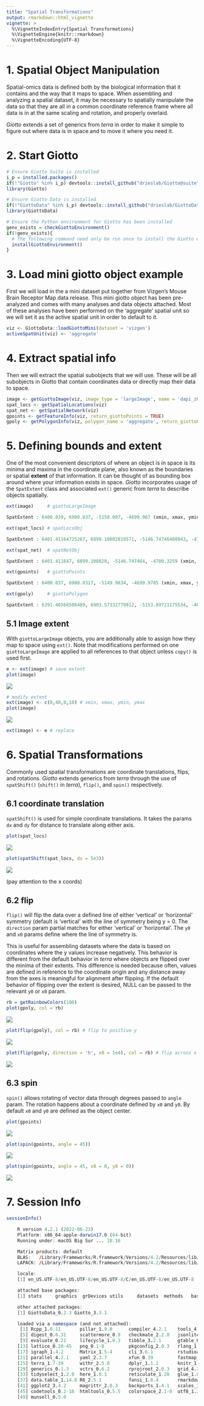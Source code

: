 ```yaml
---
title: "Spatial Transformations"
output: rmarkdown::html_vignette
vignette: >
  %\VignetteIndexEntry{Spatial Transformations}
  %\VignetteEngine{knitr::rmarkdown}
  %\VignetteEncoding{UTF-8}
---
```



# 1. Spatial Object Manipulation

Spatial-omics data is defined both by the biological information that it contains and the way that it maps to space. When assembling and analyzing a spatial dataset, it may be necessary to spatially manipulate the data so that they are all in a common coordinate reference frame where all data is in at the same scaling and rotation, and properly overlaid.

*Giotto* extends a set of generics from *terra* in order to make it simple to figure out where data is in space and to move it where you need it.

# 2. Start Giotto


```r
# Ensure Giotto Suite is installed
i_p = installed.packages()
if(!"Giotto" %in% i_p) devtools::install_github("drieslab/Giotto@suite")
library(Giotto)

# Ensure Giotto Data is installed
if(!"GiottoData" %in% i_p) devtools::install_github("drieslab/GiottoData")
library(GiottoData)

# Ensure the Python environment for Giotto has been installed
genv_exists = checkGiottoEnvironment()
if(!genv_exists){
  # The following command need only be run once to install the Giotto environment
  installGiottoEnvironment()
}
```


# 3. Load mini giotto object example

First we will load in the a mini dataset put together from Vizgen's Mouse Brain Receptor Map data release. This mini giotto object has been pre-analyzed and comes with many analyses and data objects attached. Most of these analyses have been performed on the 'aggregate' spatial unit so we will set it as the active spatial unit in order to default to it.


```r
viz <- GiottoData::loadGiottoMini(dataset = 'vizgen')
activeSpatUnit(viz) <- 'aggregate'
```


# 4. Extract spatial info

Then we will extract the spatial subobjects that we will use. These will be all subobjects in Giotto that contain coordinates data or directly map their data to space.


```r
image <- getGiottoImage(viz, image_type = 'largeImage', name = 'dapi_z0')
spat_locs <- getSpatialLocations(viz)
spat_net <- getSpatialNetwork(viz)
gpoints <- getFeatureInfo(viz, return_giottoPoints = TRUE)
gpoly <- getPolygonInfo(viz, polygon_name = 'aggregate', return_giottoPolygon = TRUE)
```


# 5. Defining bounds and extent

One of the most convenient descriptors of where an object is in space is its minima and maxima in the coordinate plane, also known as the boundaries or spatial **extent** of that information. It can be thought of as bounding box around where your information exists in space. *Giotto* incorporates usage of the `SpatExtent` class and associated `ext()` generic from *terra* to describe objects spatially.


```r
ext(image)     # giottoLargeImage
```

```r
SpatExtent : 6400.029, 6900.037, -5150.007, -4699.967 (xmin, xmax, ymin, ymax)
```

```r
ext(spat_locs) # spatLocsObj
```

```r
SpatExtent : 6401.41164725267, 6899.10802819571, -5146.74746408943, -4700.32590047134 (xmin, xmax, ymin, ymax)
```

```r
ext(spat_net)  # spatNetObj
```

```r
SpatExtent : 6401.411647, 6899.108028, -5146.747464, -4700.3259 (xmin, xmax, ymin, ymax)
```

```r
ext(gpoints)   # giottoPoints
```

```r
SpatExtent : 6400.037, 6900.0317, -5149.9834, -4699.9785 (xmin, xmax, ymin, ymax)
```

```r
ext(gpoly)     # giottoPolygon
```

```r
SpatExtent : 6391.46568586489, 6903.57332779812, -5153.89721175534, -4694.86823300896 (xmin, xmax, ymin, ymax)
```


## 5.1 Image extent

With `giottoLargeImage` objects, you are additionally able to assign how they map to space using `ext()`. Note that modifications performed on one `giottoLargeImage` are applied to all references to that object unless `copy()` is used first.


```r
e <- ext(image) # save extent
plot(image)
```

 
![](images/spatial_transformations/unnamed-chunk-5-1.png)


```r
# modify extent
ext(image) <- c(0,40,0,10) # xmin, xmax, ymin, ymax
plot(image)
```

 
![](images/spatial_transformations/unnamed-chunk-5-2.png)


```r
ext(image) <- e # replace
```


# 6. Spatial Transformations

Commonly used spatial transformations are coordinate translations, flips, and rotations. *Giotto* extends generics from *terra* through the use of `spatShift()` (`shift()` in *terra*), `flip()`, and `spin()` respectively.

## 6.1 coordinate translation

`spatShift()` is used for simple coordinate translations. It takes the params `dx` and `dy` for distance to translate along either axis.


```r
plot(spat_locs)
```

 
![](images/spatial_transformations/unnamed-chunk-6-1.png)


```r
plot(spatShift(spat_locs, dx = 5e3))
```

 
![](images/spatial_transformations/unnamed-chunk-6-2.png)



(pay attention to the x coords)

## 6.2 flip

`flip()` will flip the data over a defined line of either 'vertical' or 'horizontal' symmetry (default is 'vertical' with the line of symmetry being y = 0. The `direction` param partial matches for either 'vertical' or 'horizontal'. The `y0` and `x0` params define where the line of symmetry is.

This is useful for assembling datasets where the data is based on coordinates where the y values increase negatively. This behavior is different from the default behavior in *terra* where objects are flipped over the minima of their extents. This difference is needed because often, values are defined in reference to the coordinate origin and any distance away from the axes is meaningful for alignment after flipping. If the default behavior of flipping over the extent is desired, NULL can be passed to the relevant `y0` or `x0` param.


```r
rb = getRainbowColors(100)
plot(gpoly, col = rb)
```

 
![](images/spatial_transformations/unnamed-chunk-7-1.png)


```r
plot(flip(gpoly), col = rb) # flip to positive y
```

 
![](images/spatial_transformations/unnamed-chunk-7-2.png)


```r
plot(flip(gpoly, direction = 'h', x0 = 1e4), col = rb) # flip across x = 10000
```

 
![](images/spatial_transformations/unnamed-chunk-7-3.png)



## 6.3 spin

`spin()` allows rotating of vector data through degrees passed to `angle` param. The rotation happens about a coordinate defined by `x0` and `y0`. By default `x0` and `y0` are defined as the object center.


```r
plot(gpoints)
```

 
![](images/spatial_transformations/unnamed-chunk-8-1.png)


```r
plot(spin(gpoints, angle = 45))
```

 
![](images/spatial_transformations/unnamed-chunk-8-2.png)


```r
plot(spin(gpoints, angle = 45, x0 = 0, y0 = 0))
```

 
![](images/spatial_transformations/unnamed-chunk-8-3.png)



# 7. Session Info


```r
sessionInfo()
```

```r
    R version 4.2.1 (2022-06-23)
    Platform: x86_64-apple-darwin17.0 (64-bit)
    Running under: macOS Big Sur ... 10.16

    Matrix products: default
    BLAS:   /Library/Frameworks/R.framework/Versions/4.2/Resources/lib/libRblas.0.dylib
    LAPACK: /Library/Frameworks/R.framework/Versions/4.2/Resources/lib/libRlapack.dylib

    locale:
    [1] en_US.UTF-8/en_US.UTF-8/en_US.UTF-8/C/en_US.UTF-8/en_US.UTF-8

    attached base packages:
    [1] stats     graphics  grDevices utils     datasets  methods   base     

    other attached packages:
    [1] GiottoData_0.2.3 Giotto_3.3.1    

    loaded via a namespace (and not attached):
     [1] Rcpp_1.0.11       pillar_1.9.0      compiler_4.2.1    tools_4.2.1      
     [5] digest_0.6.31     scattermore_0.8   checkmate_2.2.0   jsonlite_1.8.4   
     [9] evaluate_0.21     lifecycle_1.0.3   tibble_3.2.1      gtable_0.3.3     
    [13] lattice_0.20-45   png_0.1-8         pkgconfig_2.0.3   rlang_1.1.1      
    [17] igraph_1.4.2      Matrix_1.5-4      cli_3.6.1         rstudioapi_0.14  
    [21] parallel_4.2.1    yaml_2.3.7        xfun_0.39         fastmap_1.1.1    
    [25] terra_1.7-39      withr_2.5.0       dplyr_1.1.2       knitr_1.42       
    [29] generics_0.1.3    vctrs_0.6.2       rprojroot_2.0.3   grid_4.2.1       
    [33] tidyselect_1.2.0  here_1.0.1        reticulate_1.28   glue_1.6.2       
    [37] data.table_1.14.8 R6_2.5.1          fansi_1.0.4       rmarkdown_2.21   
    [41] ggplot2_3.4.2     magrittr_2.0.3    backports_1.4.1   scales_1.2.1     
    [45] codetools_0.2-18  htmltools_0.5.5   colorspace_2.1-0  utf8_1.2.3       
    [49] munsell_0.5.0    

```
